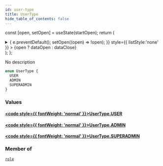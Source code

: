 ```yaml
---
id: user-type
title: UserType
hide_table_of_contents: false
---
```






const [open, setOpen] = useState(startOpen);
return (
<details {...(open ? { open: true } : {})} className="details" style={{ border:'none', boxShadow:'none', background:'var(--ifm-background-color)' }}>
<summary
onClick={(e) => {
e.preventDefault();
setOpen((open) => !open);
}}
style={{ listStyle:'none' }} >
{open ? dataOpen : dataClose}
</summary>
{open && children}
</details>
);
};

No description

```graphql
enum UserType {
  USER
  ADMIN
  SUPERADMIN
}
```

### Values

#### [<code style={{ fontWeight: 'normal' }}>UserType.<b>USER</b></code>](#)

>

#### [<code style={{ fontWeight: 'normal' }}>UserType.<b>ADMIN</b></code>](#)

>

#### [<code style={{ fontWeight: 'normal' }}>UserType.<b>SUPERADMIN</b></code>](#)

>

### Member of

[`role`](/schema/directives/role) <Badge class="secondary" text="directive"/>
